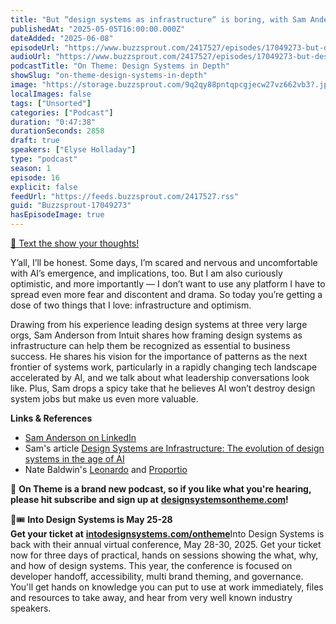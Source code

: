 ```yaml
---
title: "But “design systems as infrastructure“ is boring, with Sam Anderson — #16"
publishedAt: "2025-05-05T16:00:00.000Z"
dateAdded: "2025-06-08"
episodeUrl: "https://www.buzzsprout.com/2417527/episodes/17049273-but-design-systems-as-infrastructure-is-boring-with-sam-anderson-16.mp3"
audioUrl: "https://www.buzzsprout.com/2417527/episodes/17049273-but-design-systems-as-infrastructure-is-boring-with-sam-anderson-16.mp3"
podcastTitle: "On Theme: Design Systems in Depth"
showSlug: "on-theme-design-systems-in-depth"
image: "https://storage.buzzsprout.com/9q2qy88pntqpcgjecw27vz662vb3?.jpg"
localImages: false
tags: ["Unsorted"]
categories: ["Podcast"]
duration: "0:47:38"
durationSeconds: 2858
draft: true
speakers: ["Elyse Holladay"]
type: "podcast"
season: 1
episode: 16
explicit: false
feedUrl: "https://feeds.buzzsprout.com/2417527.rss"
guid: "Buzzsprout-17049273"
hasEpisodeImage: true
---
```

[📲 Text the show your thoughts!](https://www.buzzsprout.com/twilio/text_messages/2417527/open_sms)

Y’all, I’ll be honest. Some days, I’m scared and nervous and uncomfortable with AI’s emergence, and implications, too. But I am also curiously optimistic, and more importantly — I don’t want to use any platform I have to spread even more fear and discontent and drama. So today you’re getting a dose of two things that I love: infrastructure and optimism.

Drawing from his experience leading design systems at three very large orgs, Sam Anderson from Intuit shares how framing design systems as infrastructure can help them be recognized as essential to business success. He shares his vision for the importance of patterns as the next frontier of systems work, particularly in a rapidly changing tech landscape accelerated by AI, and we talk about what leadership conversations look like. Plus, Sam drops a spicy take that he believes AI won’t destroy design system jobs but make us even more valuable.

**Links & References**

-   [Sam Anderson on LinkedIn](https://www.linkedin.com/in/sam-design?utm_source=share&utm_campaign=share_via&utm_content=profile&utm_medium=ios_app)
-   Sam's article [Design Systems are Infrastructure: The evolution of design systems in the age of AI](https://www.linkedin.com/pulse/design-systems-infrastructure-evolution-age-ai-sam-anderson-w29bc/)
-   Nate Baldwin's [Leonardo](https://medium.com/@NateBaldwin/leonardo-an-open-source-contrast-based-color-generator-92d61b6521d2) and [Proportio](https://medium.com/design-bootcamp/proportional-design-systems-with-proportio-app-2dd1d27f7206)

💖 **On Theme is a brand new podcast, so if you like what you're hearing, please hit subscribe and sign up at** [**designsystemsontheme.com**](http://designsystemsontheme.com/)**!**

🎨🎟️ **Into Design Systems is May 25-28  
Get your ticket at** [**intodesignsystems.com/ontheme**](http://intodesignsystems.com/ontheme)Into Design Systems is back with their annual virtual conference, May 28-30, 2025. Get your ticket now for three days of practical, hands on sessions showing the what, why, and how of design systems. This year, the conference is focused on developer handoff, accessibility, multi brand theming, and governance. You'll get hands on knowledge you can put to use at work immediately, files and resources to take away, and hear from very well known industry speakers.
